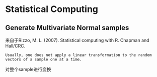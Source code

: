 # Statistical Computing

## Generate Multivariate Normal samples

来自于Rizzo, M. L. (2007). Statistical computing with R. Chapman and Hall/CRC.

```
Usually, one does not apply a linear transformation to the random vectors of a sample one at a time.
```
对整个sample进行变换

